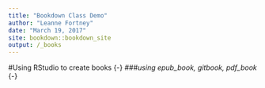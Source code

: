 ```yaml
---
title: "Bookdown Class Demo"
author: "Leanne Fortney"
date: "March 19, 2017"
site: bookdown::bookdown_site
output: /_books
---
```


#Using RStudio to create books {-}
###*using epub_book, gitbook, pdf_book* {-}
